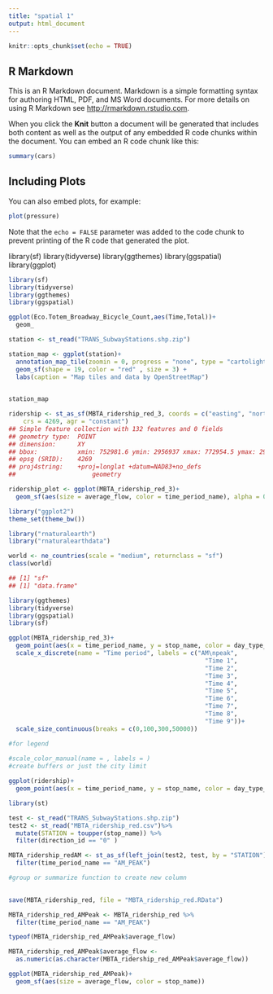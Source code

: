 ```yaml
---
title: "spatial 1"
output: html_document
---
```


```r
knitr::opts_chunk$set(echo = TRUE)
```

## R Markdown

This is an R Markdown document. Markdown is a simple formatting syntax for authoring HTML, PDF, and MS Word documents. For more details on using R Markdown see <http://rmarkdown.rstudio.com>.

When you click the **Knit** button a document will be generated that includes both content as well as the output of any embedded R code chunks within the document. You can embed an R code chunk like this:

```r
summary(cars)
```

## Including Plots

You can also embed plots, for example:

```r
plot(pressure)
```

Note that the `echo = FALSE` parameter was added to the code chunk to prevent printing of the R code that generated the plot.

library(sf)
library(tidyverse)
library(ggthemes)
library(ggspatial)
library(ggplot)
```r
library(sf)
library(tidyverse)
library(ggthemes)
library(ggspatial)
```


```r
ggplot(Eco.Totem_Broadway_Bicycle_Count,aes(Time,Total))+
  geom_
```


```r
station <- st_read("TRANS_SubwayStations.shp.zip")
```
```r
station_map <- ggplot(station)+ 
  annotation_map_tile(zoomin = 0, progress = "none", type = "cartolight") +
  geom_sf(shape = 19, color = "red" , size = 3) +
  labs(caption = "Map tiles and data by OpenStreetMap")
  

station_map

```




```r
ridership <- st_as_sf(MBTA_ridership_red_3, coords = c("easting", "northing"), 
    crs = 4269, agr = "constant")
## Simple feature collection with 132 features and 0 fields
## geometry type:  POINT
## dimension:      XY
## bbox:           xmin: 752981.6 ymin: 2956937 xmax: 772954.5 ymax: 2969832
## epsg (SRID):    4269
## proj4string:    +proj=longlat +datum=NAD83+no_defs
##                     geometry

```


```r
ridership_plot <- ggplot(MBTA_ridership_red_3)+
  geom_sf(aes(size = average_flow, color = time_period_name), alpha = 0.5)
```


```r
library("ggplot2")
theme_set(theme_bw())
```

```r
library("rnaturalearth")
library("rnaturalearthdata")

world <- ne_countries(scale = "medium", returnclass = "sf")
class(world)

## [1] "sf"  
## [1] "data.frame"
```


```r
library(ggthemes)
library(tidyverse)
library(ggspatial)
library(sf)

```


```r
ggplot(MBTA_ridership_red_3)+
  geom_point(aes(x = time_period_name, y = stop_name, color = day_type_name, size = average_flow), alpha = 0.25)+
  scale_x_discrete(name = "Time period", labels = c("AM\npeak",
                                                      "Time 1",
                                                      "Time 2",
                                                      "Time 3", 
                                                      "Time 4",
                                                      "Time 5",
                                                      "Time 6",
                                                      "Time 7",
                                                      "Time 8",
                                                      "Time 9"))+
  scale_size_continuous(breaks = c(0,100,300,50000))

#for legend
  
#scale_color_manual(name = , labels = )
#create buffers or just the city limit
```

```r
ggplot(ridership)+
  geom_point(aes(x = time_period_name, y = stop_name, color = day_type_name, size = average_flow), alpha = 0.25)
```
```r
library(st)
```

```r
test <- st_read("TRANS_SubwayStations.shp.zip")
test2 <- st_read("MBTA_ridership_red.csv")%>%
  mutate(STATION = toupper(stop_name)) %>%
  filter(direction_id == "0" )

MBTA_ridership_redAM <- st_as_sf(left_join(test2, test, by = "STATION"))%>%
  filter(time_period_name == "AM_PEAK")

#group or summarize function to create new column 
 

save(MBTA_ridership_red, file = "MBTA_ridership_red.RData")
```


```r
MBTA_ridership_red_AMPeak <- MBTA_ridership_red %>%
  filter(time_period_name == "AM_PEAK")

typeof(MBTA_ridership_red_AMPeak$average_flow)

MBTA_ridership_red_AMPeak$average_flow <-
  as.numeric(as.character(MBTA_ridership_red_AMPeak$average_flow))
```

```r
ggplot(MBTA_ridership_red_AMPeak)+
  geom_sf(aes(size = average_flow, color = stop_name))

```